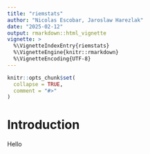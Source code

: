 ```yaml
---
title: "riemstats"
author: "Nicolas Escobar, Jaroslaw Harezlak"
date: "2025-02-12"
output: rmarkdown::html_vignette
vignette: >
  %\VignetteIndexEntry{riemstats}
  %\VignetteEngine{knitr::rmarkdown}
  %\VignetteEncoding{UTF-8}
---
```


```r
knitr::opts_chunk$set(
  collapse = TRUE,
  comment = "#>"
)
```

# Introduction

Hello

